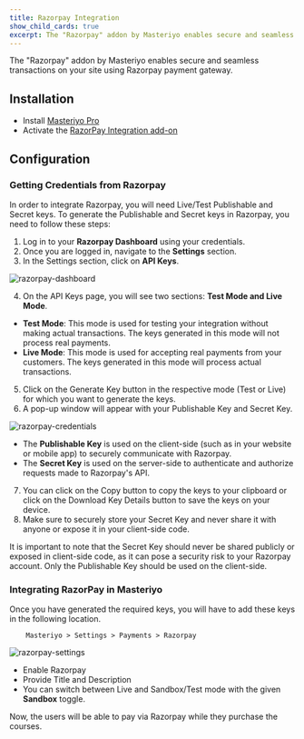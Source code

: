 ```yaml
---
title: Razorpay Integration
show_child_cards: true
excerpt: The "Razorpay" addon by Masteriyo enables secure and seamless transactions on your site using Razorpay payment gateway.
---
```


The "Razorpay" addon by Masteriyo enables secure and seamless transactions on your site using Razorpay payment gateway.

## Installation

- Install [Masteriyo Pro](https://docs.masteriyo.com/getting-started/installation#installing-masteriyo-lms-pro-version)
- Activate the [RazorPay Integration add-on](https://docs.masteriyo.com/getting-started/activate-masteriyo-addons)

## Configuration

### Getting Credentials from Razorpay

In order to integrate Razorpay, you will need Live/Test Publishable and Secret keys. To generate the Publishable and Secret keys in Razorpay, you need to follow these steps:

1. Log in to your **Razorpay Dashboard** using your credentials.
2. Once you are logged in, navigate to the **Settings** section.
3. In the Settings section, click on **API Keys**.

![razorpay-dashboard](https://github.com/Masteriyo/masteriyo-docs/assets/75772539/2d2a3ca6-2db6-4c87-ac05-a2130409387e)

4. On the API Keys page, you will see two sections: **Test Mode and Live Mode**.
- **Test Mode**: This mode is used for testing your integration without making actual transactions. The keys generated in this mode will not process real payments.
- **Live Mode**: This mode is used for accepting real payments from your customers. The keys generated in this mode will process actual transactions.
5. Click on the Generate Key button in the respective mode (Test or Live) for which you want to generate the keys.
6. A pop-up window will appear with your Publishable Key and Secret Key.

![razorpay-credentials](https://github.com/Masteriyo/masteriyo-docs/assets/75772539/7e09453f-427f-4f89-b2da-27a71d43b12d)

- The **Publishable Key** is used on the client-side (such as in your website or mobile app) to securely communicate with Razorpay.
- The **Secret Key** is used on the server-side to authenticate and authorize requests made to Razorpay's API.
7. You can click on the Copy button to copy the keys to your clipboard or click on the Download Key Details button to save the keys on your device.
8. Make sure to securely store your Secret Key and never share it with anyone or expose it in your client-side code.

It is important to note that the Secret Key should never be shared publicly or exposed in client-side code, as it can pose a security risk to your Razorpay account. Only the Publishable Key should be used on the client-side.

### Integrating RazorPay in Masteriyo

Once you have generated the required keys, you will have to add these keys in the following location.

        Masteriyo > Settings > Payments > Razorpay

![razorpay-settings](https://github.com/Masteriyo/masteriyo-docs/assets/75772539/06d833c8-d0e1-40a5-950e-a76c67c234f2)

- Enable Razorpay
- Provide Title and Description
- You can switch between Live and Sandbox/Test mode with the given **Sandbox** toggle.

Now, the users will be able to pay via Razorpay while they purchase the courses.